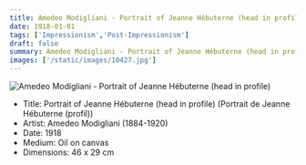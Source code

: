 ```yaml
---
title: Amedeo Modigliani - Portrait of Jeanne Hébuterne (head in profile)
date: 1918-01-01
tags: ['Impressionism','Post-Impressionism']
draft: false
summary: Amedeo Modigliani - Portrait of Jeanne Hébuterne (head in profile) (Portrait de Jeanne Hébuterne (profil))
images: ['/static/images/10427.jpg']
---
```


![Amedeo Modigliani - Portrait of Jeanne Hébuterne (head in profile)](/static/images/10427.jpg)

* Title: Portrait of Jeanne Hébuterne (head in profile) (Portrait de Jeanne Hébuterne (profil))
* Artist: Amedeo Modigliani (1884-1920)
* Date: 1918
* Medium: Oil on canvas
* Dimensions: 46 x 29 cm


